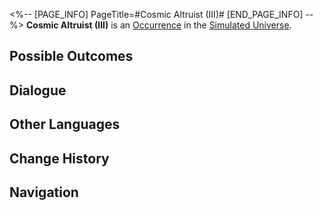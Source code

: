<%-- [PAGE_INFO]
PageTitle=#Cosmic Altruist (III)#
[END_PAGE_INFO] --%>
{{Stub}}
{{Simulated Universe Event Infobox
|id            = 11701-10
|title         = 
|image         = Occurrence Salesperson.png
|domains_su    = Unknown
|domains_swarm = Unknown
|domains_gng   = 
|domains_du    = 
|domains_und   = 
|requirements  = 
|prev          = 
|next          = 
|characters    = 
|factions      = 
|order         = 080
|order_du      = 
}}
'''Cosmic Altruist (III)''' is an [[Simulated Universe/Occurrence|Occurrence]] in the [[Simulated Universe]].

==Possible Outcomes==
{{Possible Outcomes
|choice_1 = Purchase a diamond box.
|result_1 = Consume 10 Cosmic Fragments and obtain 1 "tempting" reward.

|choice_2 = Purchase an ore box.
|result_2 = Consume 10 Cosmic Fragments and obtain 1 "tantalizing" reward.

|choice_3 = Leave.
|result_3 = You don't need this.
}}
<!--
==Gameplay Notes==
* 
-->
==Dialogue==
{{Dialogue Start}}
:{{tx}}
{{Dialogue End}}

==Other Languages==
{{Other Languages
|en   = Cosmic Altruist (III)
|zhs  = 银河好人（其三）
|zht  = 銀河好人（其三）
|ja   = {{Rubi|銀河|ぎんが}}のお{{Rubi|人|ひと}}よし（その3）
|ko   = 은하 호인 (3)
|es   = Altruismo galáctico (III)
|fr   = Altruiste intergalactique (III)
|ru   = Галактический торговец III
|th   = คนดีแห่งกาแล็กซี (3)
|vi   = Người Tốt Ngân Hà (3)
|de   = Galaktischer Altruist (Teil 3)
|id   = Orang Baik di Galaksi (Bag. 3)
|pt   = Altruísta Cósmico (III)
}}

==Change History==
{{Change History|1.0}}

==Navigation==
{{Occurrence Navbox}}